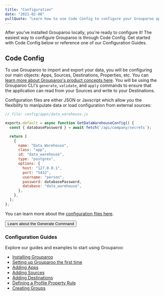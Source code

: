 ```yaml
---
title: "Configuration"
date: "2021-02-08"
pullQuote: "Learn how to use Code Config to configure your Grouparoo application."
---
```


After you've installed Grouparoo locally, you're ready to configure it! The easiest way to configure Grouparoo is through Code Config. Get started with Code Config below or reference one of our Configuration Guides.

## Code Config

To use Grouparoo to import and export your data, you will be configuring our main objects: Apps, Sources, Destinations, Properties, etc. You can [learn more about Grouparoo's product concepts here](/docs/getting-started/product-concepts). You will be using the Grouparoo CLI's `generate`, `validate`, and `apply` commands to ensure that the application can read from your Sources and write to your Destinations.

Configuration files are either JSON or Javscript which allow you the flexibility to manipulate data or load configuration from external sources:

```js
// file: config/apps/data_warehouse.js

exports.default = async function GetDataWarehouseConfig() {
  const { databasePassword } = await fetch(`/api/company/secrets`);

  return [
    {
      name: "Data Warehouse",
      class: "app",
      id: "data_warehouse",
      type: "postgres",
      options: {
        host: "127.0.0.1",
        port: "5432",
        username: "person",
        password: databasePassword,
        database: "data_warehouse",
      },
    },
  ];
};
```

You can learn more about the [configuration files here](/docs/deployment/code-config).

<Button variant="outline-primary" href="/docs/cli/config">
  Learn about the Generate Command
</Button>

### Configuration Guides

Explore our guides and examples to start using Grouparoo:

- [Installing Grouparoo](/docs/deployment)
- [Setting up Grouparoo the first time](/docs/config/first-time-setup)
- [Adding Apps](/docs/config/apps)
- [Adding Sources](/docs/config/sources)
- [Adding Destinations](/docs/config/destinations)
- [Defining a Profile Property Rule](/docs/config/properties)
- [Creating Groups](/docs/config/groups)
